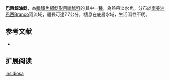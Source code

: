 {{Speciesbox
| name = 巴西鯨油鯰
| image = 
| image_width = 250px
| status = NE
| status_system = IUCN3.1
| genus = Cetopsorhamdia
| species = insidiosa
| authority = [[Steindachner|Steindachner]], 1915
| synonyms = *''Imparfinis insidiosus'',Steindachner, 1915
*''Cetopsorhamdia insidiosus'',Steindachner, 1915
}}

'''巴西鯨油鯰'''，為[[輻鰭魚綱|輻鰭魚綱]][[鯰形目|鯰形目]][[鼬鯰科|鼬鯰科]]的其中一[[種|種]]，為熱帶淡水魚，分布於[[南美洲|南美洲]][[巴西|巴西]]Branco河流域，體長可達7.7公分，棲息在底層水域，生活習性不明。

==参考文献==
*{{FishBase_species|genus=Cetopsorhamdia|species=insidiosa|year=2015|month=6}}

== 扩展阅读 ==
{{refbegin}}
{{wikispecies-inline|Cetopsorhamdia insidiosa|巴西鯨油鯰}}
{{refend}}
{{Taxonbar|from=Q6430354}}

[[Category:鯨油鯰屬|insidiosa]]
